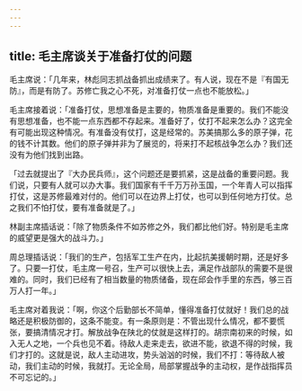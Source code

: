 ```yaml
---
---
---
```

title: 毛主席谈关于准备打仗的问题
---




毛主席说：「几年来，林彪同志抓战备抓出成绩来了。有人说，现在不是『有国无防』，而是有防了。苏修亡我之心不死，对准备打仗一点也不能放松。」

毛主席接着说：「准备打仗，思想准备是主要的，物质准备是重要的。我们不能没有思想准备，也不能一点东西都不存起来。准备好了，仗打不起来怎么办？这完全有可能出现这种情况。有准备没有仗打，这是经常的。苏美搞那么多的原子弹，花的钱不计其数。他们的原子弹并非为了展览的，将来打不起核战争怎么办？我们还没有为他们找到出路。

「过去就提出了『大办民兵师』，这个问题还是要抓紧，这是战备的重要问题。我们说，只要有人就可以办大事。我们国家有千千万万孙玉国，一个年青人可以指挥打仗，这是苏修最难对付的。他们可以在边界上打仗，也可以到任何地方打仗。总之我们不怕打仗，要有准备就是了。」

林副主席插话说：「除了物质条件不如苏修之外，我们都比他们好。特别是毛主席的威望更是强大的战斗力。」

周总理插话说：「我们的生产，包括军工生产在内，比起抗美援朝时期，还是好多了。只要一打仗，毛主席一号召，生产可以很快上去，满足作战部队的需要不是很难的。同时，我们已经有了相当数量的物质储备，现在邱会作手里的东西，够三百万人打一年。」

毛主席对着我说：「啊，你这个后勤部长不简单，懂得准备打仗就好！我们总的战略还是积极防御的，这条不能变。有一条原则是：不管出现什么情况，都不要慌张，要搞清情况才打。解放战争在陕北的仗就是这样打的。胡宗南初来的时候，如入无人之地，一个兵也见不着。待敌人走来走去，欲进不能，欲退不得的时候，我们才打的。这就是说，敌人主动进攻，势头汹汹的时候，我们不打：等待敌人被动，我们主动的时候，我就打。无论全局，局部掌握战争的主动权，是作战指挥员不可忘记的。」